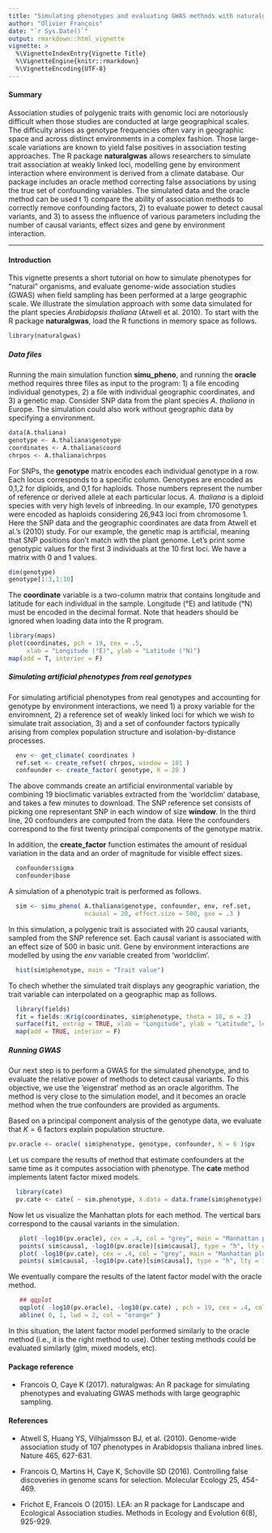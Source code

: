 ```yaml
---
title: "Simulating phenotypes and evaluating GWAS methods with naturalgwas"
author: "Olivier François"
date: "`r Sys.Date()`"
output: rmarkdown::html_vignette
vignette: >
  %\VignetteIndexEntry{Vignette Title}
  %\VignetteEngine{knitr::rmarkdown}
  %\VignetteEncoding{UTF-8}
---
```


#### Summary

Association studies of polygenic traits with genomic loci are notoriously difficult when those studies are conducted at large geographical scales. The difficulty arises as genotype frequencies often vary in geographic space and across distinct environments in a complex fashion. Those large-scale variations are known to yield false positives in association testing approaches. The R package **naturalgwas** allows researchers to simulate trait association at weakly linked loci, modelling gene by environment interaction where environment is derived from a climate database.  Our package includes an oracle method correcting false associations by using the true set of confounding variables. The simulated data and the oracle method can be used t 1) compare the ability of association methods to correctly remove confounding factors, 2) to evaluate power to detect causal variants, and 3) to assess the influence of various parameters including the number of causal variants, effect sizes and gene by environment interaction. 

----

#### Introduction

This vignette presents a short tutorial on how to simulate phenotypes for "natural" organisms, and evaluate genome-wide association studies (GWAS) when field sampling has been performed at a large geographic scale. We illustrate the simulation approach with some data simulated for the plant species *Arabidopsis thaliana* (Atwell et al. 2010). To start with the R package **naturalgwas**, load the R functions in memory space as follows.


```r
library(naturalgwas)
```



##### Data files

Running the main simulation function **simu_pheno**, and running the **oracle** method requires three files as input to the program: 1) a file encoding individual genotypes, 2) a file with individual geographic coordinates, and 3) a genetic map. Consider SNP data from the plant species *A. thaliana* in Europe. The simulation could also work without geographic data by specifying a \code{NULL} environment. 


```r
data(A.thaliana)
genotype <- A.thaliana$genotype
coordinates <- A.thaliana$coord
chrpos <- A.thaliana$chrpos 
```

For SNPs, the **genotype** matrix encodes each individual genotype in a row. Each locus corresponds to a specific column. Genotypes are encoded as 0,1,2 for diploids, and 0,1 for haploids. Those numbers represent the number of reference or derived allele at each particular locus. *A. thaliana* is a diploid species with very high levels of inbreeding. In our example, 170 genotypes were encoded as haploids considering 26,943 loci from chromosome 1. Here the SNP data and the geographic coordinates are data from Atwell et al.'s (2010) study. For our example, the genetic map is artificial, meaning that SNP positions don't match with the plant genome. Let's print some genotypic values for the first 3 individuals at the 10 first loci. We have a matrix with 0 and 1 values.  

```r
dim(genotype)
genotype[1:3,1:10]
```

The **coordinate** variable is a two-column matrix that contains longitude and latitude for each individual in the sample. Longitude (°E) and latitude (°N) must be encoded in the decimal format. Note that headers should be ignored when loading data into the R program. 


```r
library(maps)
plot(coordinates, pch = 19, cex = .5, 
     xlab = "Longitude (°E)", ylab = "Latitude (°N)")
map(add = T, interior = F)
```



##### Simulating artificial phenotypes from real genotypes

For simulating artificial phenotypes from real genotypes and accounting for genotype by environment interactions, we need 1) a proxy variable for the enviromnent, 2) a reference set of weakly linked loci for which we wish to simulate trait association, 3) and a set of confounder factors typically arising from complex population structure and isolation-by-distance processes.  

```r
  env <- get_climate( coordinates )
  ref.set <- create_refset( chrpos, window = 101 )
  confounder <- create_factor( genotype, K = 20 )
```  
  
The above commands create an artificial environmental variable by combining 19 bioclimatic variables extracted from the 'worldclim' database, and takes a few minutes to download. The SNP reference set consists of picking one representant SNP in each window of size **window**. In the third line, 20 confounders are computed from the data. Here the confounders correspond to the first twenty principal components of the genotype matrix. 

In addition, the **create_factor** function estimates the amount of residual variation in the data and an order of magnitude for visible effect sizes.

```r
  confounder$sigma 
  confounder$base 
```  

A simulation of a phenotypic trait is performed as follows.
```r
  sim <- simu_pheno( A.thaliana$genotype, confounder, env, ref.set,
                     ncausal = 20, effect.size = 500, gxe = .3 )
```

In this simulation, a polygenic trait is associated with 20 causal variants, sampled from the SNP reference set. Each causal variant is associated with an effect size of 500 in basic unit. Gene by environment interactions are modelled by using the *env* variable created from 'worldclim'. 


```r
  hist(sim$phenotype, main = "Trait value")
```

To chech whether the simulated trait displays any geographic variation, the trait variable can interpolated on a geographic map as follows. 

```r
  library(fields)
  fit = fields::Krig(coordinates, sim$phenotype, theta = 10, m = 2)
  surface(fit, extrap = TRUE, xlab = "Longitude", ylab = "Latitude", levels = c(0))
  map(add = TRUE, interior = F)
```






##### Running GWAS

Our next step is to perform a GWAS for the simulated phenotype, and to evaluate the relative power of methods to detect causal variants. To this objective, we use the 'eigenstrat' method as an oracle algorithm. The method is very close to the simulation model, and it becomes an oracle method when the true confounders are provided as arguments.

Based on a principal component analysis of the genotype data, we evaluate that $K = 6$ factors explain population structure.  


```r
pv.oracle <- oracle( sim$phenotype, genotype, confounder, K = 6 )$pv
```

Let us compare the results of method that estimate confounders at the same time as it computes association with phenotype. The **cate** method implements latent factor mixed models. 


```r
  library(cate)
  pv.cate <- cate( ~ sim.phenotype, X.data = data.frame(sim$phenotype), Y = genotype, r = 6, calibrate = TRUE)$beta.p.value
```

Now let us visualize the Manhattan plots for each method. The vertical bars correspond to the causal variants in the simulation. 

```r
   plot( -log10(pv.oracle), cex = .4, col = "grey", main = "Manhattan plot (Oracle)" )
   points( sim$causal, -log10(pv.oracle)[sim$causal], type = "h", lty = 1, col = "blue" )
   plot( -log10(pv.cate), cex = .4, col = "grey", main = "Manhattan plot (Latent factor model)" )
   points( sim$causal, -log10(pv.cate)[sim$causal], type = "h", lty = 1, col = "orange" )
```

We eventually compare the results of the latent factor model with the oracle method.

```r
   ## qqplot
   qqplot( -log10(pv.oracle), -log10(pv.cate) , pch = 19, cex = .4, col = "grey" )
   abline( 0, 1, lwd = 2, col = "orange" )
```

In this situation, the latent factor model performed similarly to the oracle method (i.e., it is the right method to use). Other testing methods could be evaluated similarly (glm, mixed models, etc).  


#### Package reference

* Francois O, Caye K (2017). naturalgwas: An R package for simulating phenotypes and evaluating GWAS methods with large geographic sampling.


#### References


* Atwell S, Huang YS, Vilhjalmsson BJ, et al. (2010). Genome-wide association study of 107 phenotypes in Arabidopsis thaliana inbred lines. Nature 465, 627-631.

* Francois O, Martins H, Caye K, Schoville SD (2016). Controlling false discoveries in genome scans for selection. Molecular Ecology 25, 454-469.

* Frichot E, Francois O (2015). LEA: an R package for Landscape and Ecological Association studies. Methods in Ecology and Evolution 6(8), 925-929.




